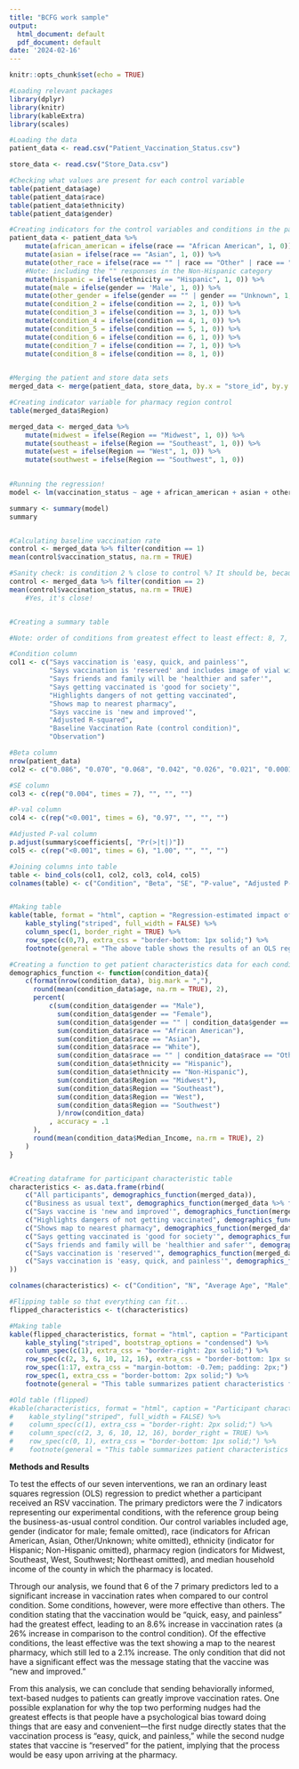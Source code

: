 ```yaml
---
title: "BCFG work sample"
output:
  html_document: default
  pdf_document: default
date: '2024-02-16'
---
```


```r
knitr::opts_chunk$set(echo = TRUE)

#Loading relevant packages
library(dplyr)
library(knitr)
library(kableExtra)
library(scales)
```


```r

#Loading the data
patient_data <- read.csv("Patient_Vaccination_Status.csv")

store_data <- read.csv("Store_Data.csv")

#Checking what values are present for each control variable
table(patient_data$age)
table(patient_data$race)
table(patient_data$ethnicity)
table(patient_data$gender)

#Creating indicators for the control variables and conditions in the patient data set
patient_data <- patient_data %>%
    mutate(african_american = ifelse(race == "African American", 1, 0)) %>%
    mutate(asian = ifelse(race == "Asian", 1, 0)) %>%
    mutate(other_race = ifelse(race == "" | race == "Other" | race == "Unknown", 1, 0)) %>%
    #Note: including the "" responses in the Non-Hispanic category
    mutate(hispanic = ifelse(ethnicity == "Hispanic", 1, 0)) %>%
    mutate(male = ifelse(gender == 'Male', 1, 0)) %>%
    mutate(other_gender = ifelse(gender == "" | gender == "Unknown", 1, 0)) %>%
    mutate(condition_2 = ifelse(condition == 2, 1, 0)) %>%
    mutate(condition_3 = ifelse(condition == 3, 1, 0)) %>%
    mutate(condition_4 = ifelse(condition == 4, 1, 0)) %>%
    mutate(condition_5 = ifelse(condition == 5, 1, 0)) %>%
    mutate(condition_6 = ifelse(condition == 6, 1, 0)) %>%
    mutate(condition_7 = ifelse(condition == 7, 1, 0)) %>%
    mutate(condition_8 = ifelse(condition == 8, 1, 0))
    

#Merging the patient and store data sets
merged_data <- merge(patient_data, store_data, by.x = "store_id", by.y = "Store_ID")

#Creating indicator variable for pharmacy region control
table(merged_data$Region)

merged_data <- merged_data %>%
    mutate(midwest = ifelse(Region == "Midwest", 1, 0)) %>%
    mutate(southeast = ifelse(Region == "Southeast", 1, 0)) %>%
    mutate(west = ifelse(Region == "West", 1, 0)) %>%
    mutate(southwest = ifelse(Region == "Southwest", 1, 0))
    
```
```r
#Running the regression!
model <- lm(vaccination_status ~ age + african_american + asian + other_race + hispanic + male + other_gender + midwest + southeast + west + southwest + Median_Income + condition_2 + condition_3 + condition_4 + condition_5 + condition_6 + condition_7 + condition_8, data = merged_data)

summary <- summary(model)
summary


#Calculating baseline vaccination rate
control <- merged_data %>% filter(condition == 1)
mean(control$vaccination_status, na.rm = TRUE)

#Sanity check: is condition 2 % close to control %? It should be, because there is not a significant effect for condition 2
control <- merged_data %>% filter(condition == 2)
mean(control$vaccination_status, na.rm = TRUE)
    #Yes, it's close!


#Creating a summary table

#Note: order of conditions from greatest effect to least effect: 8, 7, 6, 5, 3, 4, 2

#Condition column
col1 <- c("Says vaccination is 'easy, quick, and painless'", 
          "Says vaccination is 'reserved' and includes image of vial with their name on it", 
          "Says friends and family will be 'healthier and safer'", 
          "Says getting vaccinated is 'good for society'", 
          "Highlights dangers of not getting vaccinated", 
          "Shows map to nearest pharmacy", 
          "Says vaccine is 'new and improved'",
          "Adjusted R-squared", 
          "Baseline Vaccination Rate (control condition)",
          "Observation")

#Beta column
nrow(patient_data)
col2 <- c("0.086", "0.070", "0.068", "0.042", "0.026", "0.021", "0.00014", "0.0355", "32.7%", "199,164")

#SE column
col3 <- c(rep("0.004", times = 7), "", "", "")

#P-val column
col4 <- c(rep("<0.001", times = 6), "0.97", "", "", "")

#Adjusted P-val column
p.adjust(summary$coefficients[, "Pr(>|t|)"])
col5 <- c(rep("<0.001", times = 6), "1.00", "", "", "")

#Joining columns into table
table <- bind_cols(col1, col2, col3, col4, col5)
colnames(table) <- c("Condition", "Beta", "SE", "P-value", "Adjusted P-value")


#Making table
kable(table, format = "html", caption = "Regression-estimated impact of each of our simulated megastudy's 7 intervention conditions on RSV vaccine uptake") %>%
    kable_styling("striped", full_width = FALSE) %>%
    column_spec(1, border_right = TRUE) %>%
    row_spec(c(0,7), extra_css = "border-bottom: 1px solid;") %>% 
    footnote(general = "The above table shows the results of an OLS regression, which predicts whether a given participant received an RSV vaccination within one month of the patients receiving the intervention. The primary predictors were the 7 indicators representing our experimental conditions, with the reference group being the business-as-usual control condition. Our control variables included age, gender (indicator for male; female omitted), race (indicators for African American, Asian, Other/Unknown; white omitted), ethnicity (indicator for Hispanic; Non-Hispanic omitted), pharmacy region (indicators for Midwest, Southeast, West, Southwest; Northeast omitted), and median household income of the county in which the pharmacy is located. We used the Benjamini-Hochberg method to calculate the adjusted P-values, accounting for multiple comparisons.") 


```


```r

#Creating a function to get patient characteristics data for each condition
demographics_function <- function(condition_data){
    c(format(nrow(condition_data), big.mark = ","),
      round(mean(condition_data$age, na.rm = TRUE), 2),
      percent(
          c(sum(condition_data$gender == "Male"),
            sum(condition_data$gender == "Female"),
            sum(condition_data$gender == "" | condition_data$gender == "Unknown"), 
            sum(condition_data$race == "African American"),
            sum(condition_data$race == "Asian"),
            sum(condition_data$race == "White"),
            sum(condition_data$race == "" | condition_data$race == "Other" | condition_data$race == "Unknown"),
            sum(condition_data$ethnicity == "Hispanic"),
            sum(condition_data$ethnicity == "Non-Hispanic"),
            sum(condition_data$Region == "Midwest"),
            sum(condition_data$Region == "Southeast"),
            sum(condition_data$Region == "West"),
            sum(condition_data$Region == "Southwest")
            )/nrow(condition_data)
          , accuracy = .1
      ),
      round(mean(condition_data$Median_Income, na.rm = TRUE), 2)
    )
}


#Creating dataframe for participant characteristic table
characteristics <- as.data.frame(rbind(
    c("All participants", demographics_function(merged_data)), 
    c("Business as usual text", demographics_function(merged_data %>% filter(condition == 1))), 
    c("Says vaccine is 'new and improved'", demographics_function(merged_data %>% filter(condition == 2))), 
    c("Highlights dangers of not getting vaccinated", demographics_function(merged_data %>% filter(condition == 3))), 
    c("Shows map to nearest pharmacy", demographics_function(merged_data %>% filter(condition == 4))), 
    c("Says getting vaccinated is 'good for society'", demographics_function(merged_data %>% filter(condition == 5))), 
    c("Says friends and family will be 'healthier and safer'", demographics_function(merged_data %>% filter(condition == 6))), 
    c("Says vaccination is 'reserved'", demographics_function(merged_data %>% filter(condition == 7))), 
    c("Says vaccination is 'easy, quick, and painless'", demographics_function(merged_data %>% filter(condition == 8)))
))

colnames(characteristics) <- c("Condition", "N", "Average Age", "Male", "Female", "Other / Unknown Gender", "African American", "Asian", "White", "Other / Unknown Race", "Hispanic", "Non-Hispanic / Unspecified", "Midwest", "Southeast", "West", "Southwest", "Median income of pharmacy county")

#Flipping table so that everything can fit...
flipped_characteristics <- t(characteristics)

#Making table
kable(flipped_characteristics, format = "html", caption = "Participant characteristics by condition") %>%
    kable_styling("striped", bootstrap_options = "condensed") %>%
    column_spec(c(1), extra_css = "border-right: 2px solid;") %>%
    row_spec(c(2, 3, 6, 10, 12, 16), extra_css = "border-bottom: 1px solid;") %>%
    row_spec(1:17, extra_css = "margin-bottom: -0.7em; padding: 2px;") %>%
    row_spec(1, extra_css = "border-bottom: 2px solid;") %>%
    footnote(general = "This table summarizes patient characteristics for participants overall, within the control group, and within each experimental condition.") 

#Old table (flipped)
#kable(characteristics, format = "html", caption = "Participant characteristics by condition") %>%
#    kable_styling("striped", full_width = FALSE) %>%
#    column_spec(c(1), extra_css = "border-right: 2px solid;") %>%
#    column_spec(c(2, 3, 6, 10, 12, 16), border_right = TRUE) %>%
#    row_spec(c(0, 1), extra_css = "border-bottom: 1px solid;") %>% 
#    footnote(general = "This table summarizes patient characteristics for participants overall, within the control group, and within each experimental condition.") 

```

    
**Methods and Results**

To test the effects of our seven interventions, we ran an ordinary least squares regression (OLS) regression to predict whether a participant received an RSV vaccination. The primary predictors were the 7 indicators representing our experimental conditions, with the reference group being the business-as-usual control condition. Our control variables included age, gender (indicator for male; female omitted), race (indicators for African American, Asian, Other/Unknown; white omitted), ethnicity (indicator for Hispanic; Non-Hispanic omitted), pharmacy region (indicators for Midwest, Southeast, West, Southwest; Northeast omitted), and median household income of the county in which the pharmacy is located. 


Through our analysis, we found that 6 of the 7 primary predictors led to a significant increase in vaccination rates when compared to our control condition. Some conditions, however, were more effective than others. The condition stating that the vaccination would be "quick, easy, and painless" had the greatest effect, leading to an 8.6% increase in vaccination rates (a 26% increase in comparison to the control condition). Of the effective conditions, the least effective was the text showing a map to the nearest pharmacy, which still led to a 2.1% increase. The only condition that did not have a significant effect was the message stating that the vaccine was "new and improved.”

From this analysis, we can conclude that sending behaviorally informed, text-based nudges to patients can greatly improve vaccination rates. One possible explanation for why the top two performing nudges had the greatest effects is that people have a psychological bias toward doing things that are easy and convenient—the first nudge directly states that the vaccination process is "easy, quick, and painless," while the second nudge states that vaccine is "reserved" for the patient, implying that the process would be easy upon arriving at the pharmacy.

